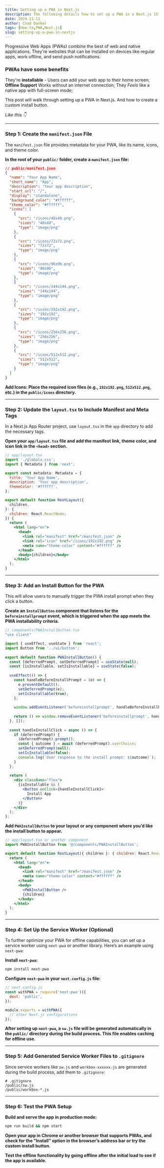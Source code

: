 ```yaml
---
title: Setting up a PWA in Next.js
description: The following details how to set up a PWA in a Next.js 15 App Router project. As well as adding an install button.
date: 2024-11-11
author: Chad Danker
tags: [How-to,PWA,Next.js]
slug: setting-up-a-pwa-in-nextjs
---
```


Progressive Web Apps (PWAs) combine the best of web and native applications. They're websites that can be installed on devices like regular apps, work offline, and send push notifications. 

### PWAs have some benefits

They're **installable** - Users can add your web app to their home screen; **Offline Support** Works without an internet connection; They _Feels_ like a native app with full-screen mode;

This post will walk through setting up a PWA in Next.js. And how to create a custom install button.

_Like this 👇_
<PWAInstallButton />

---

### Step 1: Create the `manifest.json` File

The `manifest.json` file provides metadata for your PWA, like its name, icons, and theme color.

**In the root of your `public/` folder, create a `manifest.json` file:**

   ```json
   // public/manifest.json
   {
     "name": "Your App Name",
     "short_name": "App",
     "description": "Your app description",
     "start_url": "/",
     "display": "standalone",
     "background_color": "#ffffff",
     "theme_color": "#ffffff",
     "icons": [
       {
         "src": "/icons/48x48.png",
         "sizes": "48x48",
         "type": "image/png"
       },
       {
         "src": "/icons/72x72.png",
         "sizes": "72x72",
         "type": "image/png"
       },
       {
         "src": "/icons/96x96.png",
         "sizes": "96x96",
         "type": "image/png"
       },
       {
         "src": "/icons/144x144.png",
         "sizes": "144x144",
         "type": "image/png"
       },
       {
         "src": "/icons/192x192.png",
         "sizes": "192x192",
         "type": "image/png"
       },
       {
         "src": "/icons/256x256.png",
         "sizes": "256x256",
         "type": "image/png"
       },
       {
         "src": "/icons/512x512.png",
         "sizes": "512x512",
         "type": "image/png"
       }
     ]
   }
   ```

**Add Icons: Place the required icon files (e.g., `192x192.png`, `512x512.png`, etc.) in the `public/icons` directory.**

---

### Step 2: Update the `layout.tsx` to Include Manifest and Meta Tags

In a Next.js App Router project, use `layout.tsx` in the `app` directory to add the necessary tags.

**Open your `app/layout.tsx` file and add the manifest link, theme color, and icon link in the `<head>` section.**

   ```jsx
   // app/layout.tsx
   import './globals.css';
   import { Metadata } from 'next';

   export const metadata: Metadata = {
     title: 'Your App Name',
     description: 'Your app description',
     themeColor: '#ffffff',
   };

   export default function RootLayout({
     children,
   }: {
     children: React.ReactNode;
   }) {
     return (
       <html lang="en">
         <head>
           <link rel="manifest" href="/manifest.json" />
           <link rel="icon" href="/icons/192x192.png" />
           <meta name="theme-color" content="#ffffff" />
         </head>
         <body>{children}</body>
       </html>
     );
   }
   ```

---

### Step 3: Add an Install Button for the PWA

This will allow users to manually trigger the PWA install prompt when they click a button.

**Create an `InstallButton` component that listens for the `beforeinstallprompt` event, which is triggered when the app meets the PWA installability criteria.**

```jsx
// components/PWAInstallButton.tsx
"use client"

import { useEffect, useState } from 'react';
import Button from '../ui/button';
 
export default function PWAInstallButton() {
  const [deferredPrompt, setDeferredPrompt] = useState(null);
  const [isInstallable, setIsInstallable] = useState(false);
 
  useEffect(() => {
    const handleBeforeInstallPrompt = (e) => {
      e.preventDefault();
      setDeferredPrompt(e);
      setIsInstallable(true);
    };
 
    window.addEventListener('beforeinstallprompt', handleBeforeInstallPrompt);
 
    return () => window.removeEventListener('beforeinstallprompt', handleBeforeInstallPrompt);
  }, []);
 
  const handleInstallClick = async () => {
    if (deferredPrompt) {
      (deferredPrompt).prompt();
      const { outcome } = await (deferredPrompt).userChoice;
      setDeferredPrompt(null);
      setIsInstallable(false);
      console.log(`User response to the install prompt: ${outcome}`);
    }
  };
 
  return (
    <div className="flex">
      {isInstallable && (
        <Button onClick={handleInstallClick}>
          Install App
        </Button>
      )}
    </div>
  );
};
```

**Add `PWAInstallButton` to your layout or any component where you’d like the install button to appear.**

   ```jsx
   // app/layout.tsx or another component
   import PWAInstallButton from '@/components/PWAInstallButton';

   export default function RootLayout({ children }: { children: React.ReactNode }) {
     return (
       <html lang="en">
         <head>
           <link rel="manifest" href="/manifest.json" />
           <meta name="theme-color" content="#ffffff" />
         </head>
         <body>
           <PWAInstallButton />
           {children}
         </body>
       </html>
     );
   }
   ```

---

### Step 4: Set Up the Service Worker (Optional)

To further optimize your PWA for offline capabilities, you can set up a service worker using `next-pwa` or another library. Here’s an example using `next-pwa`:

**Install `next-pwa`:**

   ```bash
   npm install next-pwa
   ```

**Configure `next-pwa` in your `next.config.js` file:**

   ```javascript
   // next.config.js
   const withPWA = require('next-pwa')({
     dest: 'public',
   });

   module.exports = withPWA({
     // other Next.js configurations
   });
   ```

**After setting up `next-pwa`, a `sw.js` file will be generated automatically in the `public/` directory during the build process. This file enables caching for offline use.**

---

### Step 5: Add Generated Service Worker Files to `.gitignore`

Since service workers like `sw.js` and `workbox-xxxxxx.js` are generated during the build process, add them to `.gitignore`:

```plaintext
# .gitignore
/public/sw.js
/public/workbox-*.js
```

---

### Step 6: Test the PWA Setup

**Build and serve the app in production mode:**

   ```bash
   npm run build && npm start
   ```

**Open your app in Chrome or another browser that supports PWAs, and check for the "Install" option in the browser’s address bar or try the custom install button.**

**Test the offline functionality by going offline after the initial load to see if the app is available.**